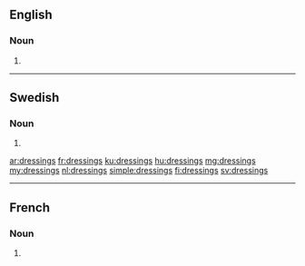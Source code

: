 ==English==

===Noun===
{{head|en|noun plural form}}

# {{plural of|dressing|lang=en}}

----

==Swedish==

===Noun===
{{head|sv|noun form}}

# {{sv-noun-form-indef-gen|dressing}}

[[ar:dressings]]
[[fr:dressings]]
[[ku:dressings]]
[[hu:dressings]]
[[mg:dressings]]
[[my:dressings]]
[[nl:dressings]]
[[simple:dressings]]
[[fi:dressings]]
[[sv:dressings]]

----

==French==

===Noun===
{{head|fr|noun plural form|g=m}}

# {{plural of|dressing|lang=fr}}
{{rfc-auto}}